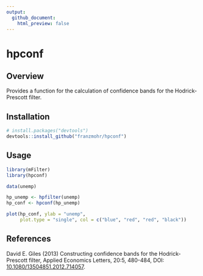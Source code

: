 ```yaml
---
output:
  github_document:
    html_preview: false
---
```


# hpconf

## Overview

Provides a function for the calculation of confidence bands for the Hodrick-Prescott filter.

## Installation

```r
# install.packages("devtools")
devtools::install_github("franzmohr/hpconf")
```

## Usage

```r
library(mFilter)
library(hpconf)

data(unemp)

hp_unemp <- hpfilter(unemp)
hp_conf <- hpconf(hp_unemp)

plot(hp_conf, ylab = "unemp",
     plot.type = "single", col = c("blue", "red", "red", "black"))
```

## References
David E. Giles (2013) Constructing confidence bands for the Hodrick-Prescott filter, Applied Economics Letters, 20:5, 480-484, DOI: <a href="https://doi.org/10.1080/13504851.2012.714057" target="_blank">10.1080/13504851.2012.714057</a>.
